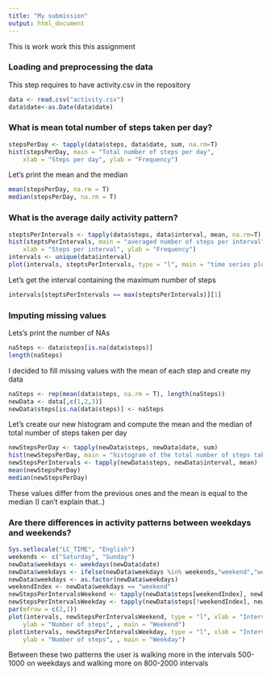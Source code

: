 ```yaml
---
title: "My submission"
output: html_document
---
```


This is work work this this assignment

### Loading and preprocessing the data

This step requires to have activity.csv in the repository
```r
data <- read.csv("activity.csv")
data$date<-as.Date(data$date)
```

### What is mean total number of steps taken per day?
```r
stepsPerDay <- tapply(data$steps, data$date, sum, na.rm=T)
hist(stepsPerDay, main = "Total number of steps per day", 
    xlab = "Steps per day", ylab = "Frequency")
```

Let's print the mean and the median
```r
mean(stepsPerDay, na.rm = T)
median(stepsPerDay, na.rm = T)
```

### What is the average daily activity pattern?
```r
steptsPerIntervals <- tapply(data$steps, data$interval, mean, na.rm=T)
hist(steptsPerIntervals, main = "averaged number of steps per interval", 
    xlab = "Steps per interval", ylab = "Frequency")
intervals <- unique(data$interval)
plot(intervals, steptsPerIntervals, type = "l", main = "time series plot of the 5-minute interval",  xlab = "interval", ylab = "Steps per interval")
```

Let's get the interval containing the maximum number of steps
```r
intervals[steptsPerIntervals == max(steptsPerIntervals)][1]
```

### Imputing missing values

Lets's print the number of NAs
```r
naSteps <- data$steps[is.na(data$steps)]
length(naSteps)
```

I decided to fill missing values with the mean of each step and create my data
```r
naSteps <- rep(mean(data$steps, na.rm = T), length(naSteps))
newData <- data[,c(1,2,3)]
newData$steps[is.na(data$steps)] <- naSteps
```

Let's create our new histogram and compute the mean and the median of total number of steps taken per day
```r
newStepsPerDay <- tapply(newData$steps, newData$date, sum)
hist(newStepsPerDay, main = "histogram of the total number of steps taken each day")
newStepsPerIntervals <- tapply(newData$steps, newData$interval, mean)
mean(newStepsPerDay)
median(newStepsPerDay)
```
These values differ from the previous ones and the mean is equal to the median (I can't explain that..)

### Are there differences in activity patterns between weekdays and weekends?
```r
Sys.setlocale("LC_TIME", "English")
weekends <- c("Saturday", "Sunday")
newData$weekdays <- weekdays(newData$date)
newData$weekdays <- ifelse(newData$weekdays %in% weekends,"weekend","weekday")
newData$weekdays <- as.factor(newData$weekdays)
weekendIndex <- newData$weekdays == "weekend"
newStepsPerIntervalsWeekend <- tapply(newData$steps[weekendIndex], newData$interval[weekendIndex], mean)
newStepsPerIntervalsWeekday <- tapply(newData$steps[!weekendIndex], newData$interval[!weekendIndex], mean)
par(mfrow = c(2,1))
plot(intervals, newStepsPerIntervalsWeekend, type = "l", xlab = "Interval", 
    ylab = "Number of steps", , main = "Weekend")
plot(intervals, newStepsPerIntervalsWeekday, type = "l", xlab = "Interval", 
    ylab = "Number of steps", , main = "Weekday")
```

Between these two patterns the user is walking more in the intervals 500-1000 on weekdays and walking more on 800-2000 intervals